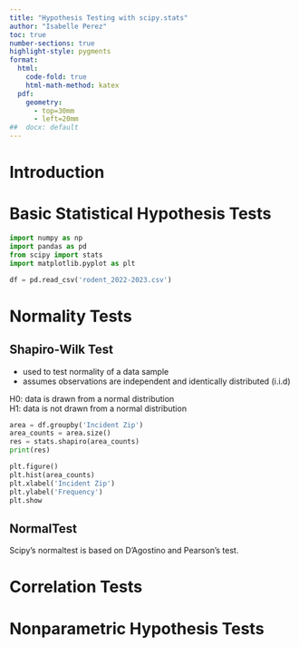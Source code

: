 ```yaml
---
title: "Hypothesis Testing with scipy.stats"
author: "Isabelle Perez"
toc: true
number-sections: true
highlight-style: pygments
format: 
  html: 
    code-fold: true
    html-math-method: katex
  pdf: 
    geometry: 
      - top=30mm
      - left=20mm
##  docx: default
--- 
```

# Introduction 

# Basic Statistical Hypothesis Tests 
```python
import numpy as np 
import pandas as pd
from scipy import stats 
import matplotlib.pyplot as plt

df = pd.read_csv('rodent_2022-2023.csv') 
```

# Normality Tests 
## Shapiro-Wilk Test 
* used to test normality of a data sample 
* assumes observations are independent and identically distributed (i.i.d) 

H0: data is drawn from a normal distribution  
H1: data is not drawn from a normal distribution   
```python
area = df.groupby('Incident Zip')  
area_counts = area.size()  
res = stats.shapiro(area_counts)
print(res)
```  

```python
plt.figure()  
plt.hist(area_counts) 
plt.xlabel('Incident Zip') 
plt.ylabel('Frequency') 
plt.show 
``` 

## NormalTest 
Scipy's normaltest is based on D'Agostino and Pearson's test. 

# Correlation Tests 

# Nonparametric Hypothesis Tests   
